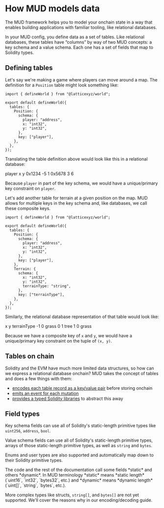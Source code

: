 
# How MUD models data

The MUD framework helps you to model your onchain state in a way that enables building applications with familiar tooling, like relational databases.

In your MUD config, you define data as a set of tables. Like relational databases, these tables have “columns” by way of two MUD concepts: a key schema and a value schema. Each one has a set of fields that map to Solidity types.

## Defining tables

Let's say we're making a game where players can move around a map. The definition for a `Position` table might look something like:

<CollapseCode>

```tsx filename="mud.config.ts" {5-12} showLineNumbers
import { defineWorld } from "@latticexyz/world";

export default defineWorld({
  tables: {
    Position: {
      schema: {
        player: "address",
        x: "int32",
        y: "int32",
      },
      key: ["player"],
    },
  },
});
```

</CollapseCode>

Translating the table definition above would look like this in a relational database:

<MUDTable>
  <thead>
    <tr>
      <th>player</th>
      <th>x</th>
      <th>y</th>
    </tr>
  </thead>
  <tbody>
    <tr>
      <th>0x1234</th>
      <td>-5</td>
      <td>1</td>
    </tr>
    <tr>
      <th>0x5678</th>
      <td>3</td>
      <td>6</td>
    </tr>
  </tbody>
</MUDTable>

Because `player` in part of the key schema, we would have a unique/primary key constraint on `player`.

Let's add another table for terrain at a given position on the map. MUD allows for multiple keys in the key schema and, like databases, we call these composite keys.

<CollapseCode>

```tsx filename="mud.config.ts" {13-20} showLineNumbers
import { defineWorld } from "@latticexyz/world";

export default defineWorld({
  tables: {
    Position: {
      schema: {
        player: "address",
        x: "int32",
        y: "int32",
      },
      key: ["player"],
    },
    Terrain: {
      schema: {
        x: "int32",
        y: "int32",
        terrainType: "string",
      },
      key: ["terrainType"],
    },
  },
});
```

</CollapseCode>

Similarly, the relational database representation of that table would look like:

<MUDTable>
  <thead>
    <tr>
      <th>x</th>
      <th>y</th>
      <th>terrainType</th>
    </tr>
  </thead>
  <tbody>
    <tr>
      <th>-1</th>
      <th>0</th>
      <td>grass</td>
    </tr>
    <tr>
      <th>0</th>
      <th>1</th>
      <td>tree</td>
    </tr>
    <tr>
      <th>1</th>
      <th>0</th>
      <td>grass</td>
    </tr>
  </tbody>
</MUDTable>

Because we have a composite key of `x` and `y`, we would have a unique/primary key constraint on the tuple of `(x, y)`.

## Tables on chain

Solidity and the EVM have much more limited data structures, so how can we express a relational database onchain? MUD takes the concept of tables and does a few things with them:

- [encodes each table record as a key/value pair](./encoding) before storing onchain
- [emits an event for each mutation](/guides/replicating-onchain-state)
- [provides a typed Solidity libraries](./table-libraries) to abstract this away

## Field types

Key schema fields can use all of Solidity's static-length primitive types like `uint256`, `address`, `bool`.

Value schema fields can use all of Solidity's static-length primitive types, arrays of those static-length primitive types, as well as `string` and `bytes`.

Enums and user types are also supported and automatically map down to their Solidity primitive types.

<Callout type="info" emoji="ⓘ">
  The code and the rest of the documentation call some fields *static* and others *dynamic*. In MUD terminology *static*
  means *static length* (`uint16`, `int32`, `bytes32`, etc.) and *dynamic* means *dynamic length* (`uint[]`, `string`,
  `bytes`, etc.).
</Callout>

More complex types like structs, `string[]`, and `bytes[]` are not yet supported. We'll cover the reasons why in our encoding/decoding guide.
